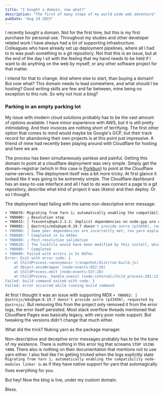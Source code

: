```yaml
---
title: "I bought a domain, now what?"
description: "The first of many steps of my world wide web adventure"
pubDate: "Aug 24 2023"
---
```


I recently bought a domain. Not for the first time, but this is my first purchase for personal use. Throughout my studies and other developer related work I have always had a lot of supporting infrastructure. Colleagues who have already set up deployment pipelines, where all I had to to was push something to a git repository. Not that this is an issue, but at the end of the day I sit with the feeling that my hand needs to be held if I want to do anything on the web by myself, or any other software project for that matter.

I intend for that to change. And where else to start, than buying a domain! But now what? This domain needs to lead somewhere, and what should I be hosting? Good writing skills are few and far between, mine being no exception to this rule. So why not host a blog?

### Parking in an empty parking lot

My issue with modern cloud solutions probably has to be the vast amount of options available. I have minor experience with AWS, but it is still pretty intimidating. And their invoices are nothing short of terrifying. The first other option that comes to mind would maybe be Google's GCP, but their track record for abandoning their own projects is at this point just impressive. A
friend of mine had recently been playing around with Cloudflare for hosting and here we are.

The process has been simultaneously panless and painful. Getting this domain to point at a cloudflare deployment was very simple.
Simply get the domain-registrar (which in this case is <a target="_blank" href="https://porkbun.com/">Porkbun</a>) to point at
the Cloudflare name-servers. The deployment itself was a bit more tricky. At first glance it looked like it was going to be
extremely simple. The Cloudflare dashboard has an easy-to-use interface and all I had to do was connect a page to a git
repository, describe what kind of project it was (Astro) and then deploy. Or so I thought.

The deployment kept failing with the same non-descriptive error message:
```bash
➤ YN0070: Migrating from Yarn 1; automatically enabling the compatibility node-modules linker 👍
➤ YN0000: ┌ Resolution step
➤ YN0032: │ fsevents@npm:2.3.3: Implicit dependencies on node-gyp are discouraged
➤ YN0002: │ @astrojs/mdx@npm:0.19.7 doesn't provide astro (p33450), requested by @astrojs/markdown-remark
➤ YN0000: │ Some peer dependencies are incorrectly met; run yarn explain peer-requirements <hash> for details, where <hash> is the six-letter p-prefixed code
➤ YN0000: └ Completed in 5s 645ms
➤ YN0000: ┌ Post-resolution validation
➤ YN0028: │ The lockfile would have been modified by this install, which is explicitly forbidden.
➤ YN0000: └ Completed
➤ YN0000: Failed with errors in 5s 687ms
Error: Exit with error code: 1
    at ChildProcess.<anonymous> (/snapshot/dist/run-build.js)
    at Object.onceWrapper (node:events:652:26)
    at ChildProcess.emit (node:events:537:28)
    at ChildProcess._handle.onexit (node:internal/child_process:291:12)
Failed: build command exited with code: 1
Failed: error occurred while running build command
```

At first I thought it was an issue with supporting MDX `➤ YN0002: │ @astrojs/mdx@npm:0.19.7 doesn't provide astro (p33450), requested by @astrojs/`. But removing this from the project only removed it from the error logs, the error itself persisted. Most stack overflow threads mentioned that Cloudflare Pages was basically legacy, with very poor node support. But tweaking the versions didn't change that much either.

What did the trick? Nuking yarn as the package manager.

Non-descriptive and deceptive error messages probably has to be the bane of my existence. There is nothing in this error log that screams `STOP USING YARN`. There also is nothing on their documentation that mentions not to use yarn either. I also feel like I'm getting tricked when the logs explicitly state `Migrating from Yarn 1; automatically enabling the compatibility node-modules linker 👍` as if they have native support for yarn that automagically fixes everything for you.

But hey! Now the blog is live, under my custom domain.

Bless.
